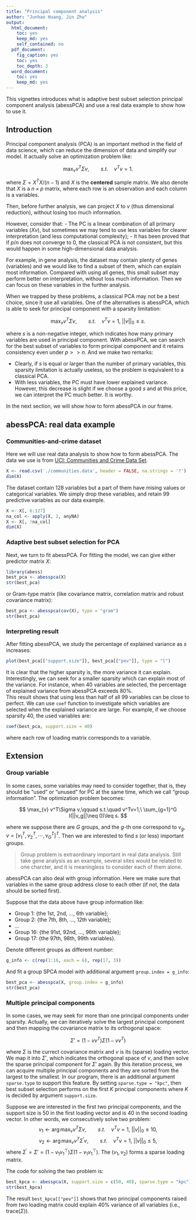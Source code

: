 ```yaml
---
title: "Principal component analysis"
author: "Junhao Huang, Jin Zhu"
output:
  html_document: 
    toc: yes
    keep_md: yes
    self_contained: no
  pdf_document:
    fig_caption: yes
    toc: yes
    toc_depth: 3
  word_document: 
    toc: yes
    keep_md: yes
---
```


This vignettes introduces what is adaptive best subset selection principal component analysis (abessPCA) and use a real data example to show how to use it. 

## Introduction
Principal component analysis (PCA) is an important method in the field of data science, which can reduce the dimension of data and simplify our model. It actually solve an optimization problem like:

$$
    \max_{v} v^T\Sigma v,\qquad s.t.\quad v^Tv=1.
$$

where $\Sigma = X^TX / (n-1)$ and $X$ is the **centered** sample matrix. We also denote that $X$ is a $n\times p$ matrix, where each row is an observation and each column is a variables.

Then, before further analysis, we can project $X$ to $v$ (thus dimensional reduction), without losing too much information.

However, consider that: 
- The PC is a linear combination of all primary variables ($Xv$), but sometimes we may tend to use less variables for clearer interpretation (and less computational complexity);
- It has been proved that if $p/n$ does not converge to $0$, the classical PCA is not consistent, but this would happen in some high-dimensional data analysis.

For example, in gene analysis, the dataset may contain plenty of genes (variables) and we would like to find a subset of them, which can explain most information. Compared with using all genes, this small subset may perform better on interpretation, without loss much information. Then we can focus on these variables in the further analysis.

When we trapped by these problems, a classical PCA may not be a best choice, since it use all variables. One of the alternatives is abessPCA, which is able to seek for principal component with a sparsity limitation:

$$
    \max_{v} v^T\Sigma v,\qquad s.t.\quad v^Tv=1,\ ||v||_0\leq s.
$$

where $s$ is a non-negative integer, which indicates how many primary variables are used in principal component. With abessPCA, we can search for the best subset of variables to form principal component and it retains consistency even under $p>>n$.
And we make two remarks:        

- Clearly, if $s$ is equal or larger than the number of primary variables, this sparsity limitation is actually useless, so the problem is equivalent to a classical PCA.
- With less variables, the PC must have lower explained variance. However, this decrease is slight if we choose a good $s$ and at this price, we can interpret the PC much better. It is worthy. 

In the next section, we will show how to form abessPCA in our frame.

## abessPCA: real data example    
### Communities-and-crime dataset
Here we will use real data analysis to show how to form abessPCA. The data we use is from [UCI:
Communities and Crime Data Set](https://archive.ics.uci.edu/ml/datasets/Communities+and+Crime). 

```r
X <- read.csv('./communities.data', header = FALSE, na.strings = '?')
dim(X)
```

The dataset contain 128 variables but a part of them have mising values or categorical variables. 
We simply drop these variables, and 
retain 99 predictive variables as our data example.

```r
X <- X[, 6:127]
na_col <- apply(X, 2, anyNA)
X <- X[, !na_col]
dim(X)
```

### Adaptive best subset selection for PCA        
Next, we turn to fit abessPCA. 
For fitting the model, we can give either predictor matrix $X$:

```r
library(abess)
best_pca <- abesspca(X)
str(best_pca)
```

or Gram-type matrix (like covariance matrix, correlation matrix and robust covariance matrix):        
```r
best_pca <- abesspca(cov(X), type = "gram")
str(best_pca)
```

### Interpreting result

After fitting abessPCA, we study the percentage of explained variance as $s$ increases:          
```r
plot(best_pca[["support.size"]], best_pca[["pev"]], type = "l")
```
    
It is clear that the higher sparsity is, the more variance it can explain. 
Interestingly, we can seek for a smaller sparsity which can explain most of the variance. 
For instance, when 40 variables are selected, 
the percentage of explained variance from abessPCA exceeds 80%.     
This result shows that using less than half of all 99 variables can be close to perfect. 
We can use `coef` function 
to investigate which variables are selected when the explained variance are large. 
For example, if we choose sparsity 40, the used variables are:
```r
coef(best_pca, support.size = 40)
```
where each row of loading matrix corresponds to a variable. 

## Extension
### Group variable        
In some cases, some variables may need to consider together, that is, they should be "used" or "unused" for PC at the same time, which we call "group information". The optimization problem becomes:

$$
    \max_{v} v^T\Sigma v,\qquad s.t.\quad v^Tv=1,\ \sum_{g=1}^G I(||v_g||\neq 0)\leq s.
$$

where we suppose there are $G$ groups, and the $g$-th one correspond to $v_g$, $v = [v_1^T,v_2^T,\cdots,v_G^T]^T$. Then we are interested to find $s$ (or less) important groups.

> Group problem is extraordinary important in real data analysis. Still take gene analysis as an example, several sites would be related to one charcter, and it is meaningless to consider each of them alone. 

abessPCA can also deal with group information. Here we make sure that variables in the same group address close to each other (if not, the data should be sorted first).

Suppose that the data above have group information like:

- Group 1: {the 1st, 2nd, ..., 6th variable};
- Group 2: {the 7th, 8th, ..., 12th variable};
- ...
- Group 16: {the 91st, 92nd, ..., 96th variable};
- Group 17: {the 97th, 98th, 99th variables}.

Denote different groups as different number:  
```r
g_info <- c(rep(1:16, each = 6), rep(17, 3))
```

And fit a group SPCA model with additional argument `group.index = g_info`:
```r
best_pca <- abesspca(X, group.index = g_info)
str(best_pca)
```

### Multiple principal components

In some cases, we may seek for more than one principal components under sparsity. 
Actually, we can iteratively solve the largest principal component and then mapping the covariance matrix to its orthogonal space:

$$
\Sigma' = (1-vv^T)\Sigma(1-vv^T)
$$

where $\Sigma$ is the currect covariance matrix and $v$ is its (sparse) loading vector. 
We map it into $\Sigma'$, which indicates the orthogonal space of $v$, 
and then solve the sparse principal component for $\Sigma'$ again. 
By this iteration process, we can acquire multiple principal components and they are sorted from the largest to the smallest.
In our program, there is an additional argument `sparse.type` to support this feature. 
By setting `sparse.type = "kpc"`, then best subset selection performs on the first $K$ principal components 
where $K$ is decided by argument `support.size`.    

Suppose we are interested in the first two principal components, 
and the support size is 50 in the first loading vector and is 40 in the second loading vector. 
In other words, we consecutively solve two problem:
$$
    v_1 \leftarrow \arg\max_{v} v^T\Sigma v,\qquad s.t.\quad v^Tv=1,\ ||v||_0\leq 10,
$$
$$
  v_2 \leftarrow \arg\max_{v} v^T \Sigma^{\prime} v,\qquad s.t.\quad v^Tv=1,\ ||v||_0\leq 5,
$$
where $\Sigma^{\prime} = \Sigma' = (1-v_1 v_1^\top)\Sigma(1-v_1 v_1^\top)$. 
The $(v_1, v_2)$ forms a sparse loading matrix.

The code for solving the two problem is:
```r
best_kpca <- abesspca(X, support.size = c(50, 40), sparse.type = "kpc")
str(best_kpca)
```

The result `best_kpca[["pev"]]` shows that two principal components raised from two loading matrix 
could explain 40\% variance of all variables (i.e., $\text{trace}(\Sigma)$). 
